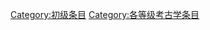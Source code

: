 {{catmore1|[[Wikipedia:考古学专题|Wikipedia:考古学专题]]}}
{{Articles by Quality| topic=考古学|project=考古学|format=TOC}}
{{Wikipedia category}}
{{emptycat}}
[[Category:初级条目|Category:初级条目]]
[[Category:各等级考古学条目|Category:各等级考古学条目]]
